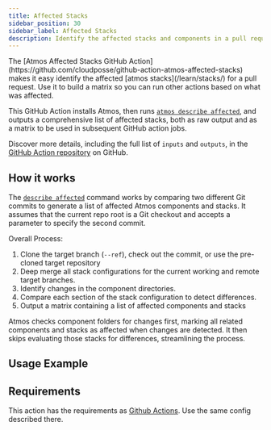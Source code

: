 ```yaml
---
title: Affected Stacks
sidebar_position: 30
sidebar_label: Affected Stacks
description: Identify the affected stacks and components in a pull request
---
```


<Intro>
The [Atmos Affected Stacks GitHub Action](https://github.com/cloudposse/github-action-atmos-affected-stacks) makes it easy identify the affected [atmos stacks](/learn/stacks/) for a pull request. Use it to build a matrix so you can run other actions based on what was affected.
</Intro>

This GitHub Action installs Atmos, then runs [`atmos describe affected`](/cli/commands/describe/affected), and outputs a comprehensive list of affected stacks, both as raw output and as a matrix to be used in subsequent GitHub action jobs.

Discover more details, including the full list of `inputs` and `outputs`, in the [GitHub Action repository](https://github.com/cloudposse/github-action-atmos-affected-stacks) on GitHub.

## How it works

The [`describe affected`](/cli/commands/describe/affected) command works by comparing two different Git commits to generate a list of affected Atmos components and stacks. It assumes that the current repo root is a Git checkout and accepts a parameter to specify the second commit.

Overall Process:
1.  Clone the target branch (`--ref`), check out the commit, or use the pre-cloned target repository
2.  Deep merge all stack configurations for the current working and remote target branches.
3.  Identify changes in the component directories.
4.  Compare each section of the stack configuration to detect differences.
5.  Output a matrix containing a list of affected components and stacks

Atmos checks component folders for changes first, marking all related components and stacks as affected when changes are detected. It then skips evaluating those stacks for differences, streamlining the process.

## Usage Example

<RemoteFile source="https://raw.githubusercontent.com/cloudposse/docs/refs/heads/master/examples/legacy/snippets/.github/workflows/atmos-terraform-plan.yaml" />

## Requirements

This action has the requirements as [Github Actions](/integrations/github-actions/). Use the same config described there.
